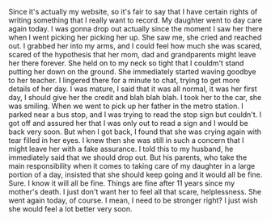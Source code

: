 Since it's actually my website, so it's fair to say that I have certain rights of writing something that I really want to record.
My daughter went to day care again today. I was gonna drop out actually since the moment I saw her there when I went picking her picking her up.
She saw me, she cried and reached out. I grabbed her into my arms, and I could feel how much she was scared, scared of the hypothesis that her mom, dad and grandparents might leave her there forever.
She held on to my neck so tight that I couldm't stand putting her down on the ground. She immediately started waving goodbye to her teacher.
I lingered there for a minute to chat, trying to get more details of her day.
I was mature, I said that it was all normal, it was her first day, I should give her the credit and blah blah blah.
I took her to the car, she was smiling.
When we went to pick up her father in the metro station.
I parked near a bus stop, and I was trying to read the stop sign but couldn't. I got off and assured her that I was only out to read a sign and I would be back very soon.
But when I got back, I found that she was crying again with tear filled in her eyes.
I knew then she was still in such a concern that I might leave her with a fake assurance.
I told this to my husband, he immediately said that we should drop out.
But his parents, who take the main responsibility when it comes to taking care of my daughter in a large portion of a day, insisted that she should keep going and it would all be fine.
Sure.
I know it will all be fine. Things are fine after 11 years since my mother's death.
I just don't want her to feel all that scare, helplessness.
She went again today, of course. I mean, I need to be stronger right?
I just wish she would feel a lot better very soon.